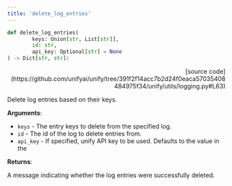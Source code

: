 ```yaml
---
title: 'delete_log_entries'
---
```


```python
def delete_log_entries(
        keys: Union[str, List[str]],
        id: str,
        api_key: Optional[str] = None
) -> Dict[str, str]:
```

<p align="right">[source code](https://github.com/unifyai/unify/tree/391f2f14acc7b2d24f0eaca57035408484975f34/unify/utils/logging.py#L63)</p>

Delete log entries based on their keys.

**Arguments**:

- `keys` - The entry keys to delete from the specified log.
- `id` - The id of the log to delete entries from.
- `api_key` - If specified, unify API key to be used. Defaults to the value in the



**Returns**:

A message indicating whether the log entries were successfully deleted.